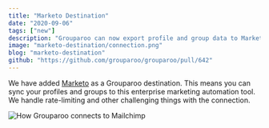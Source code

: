 ```yaml
---
title: "Marketo Destination"
date: "2020-09-06"
tags: ["new"]
description: "Grouparoo can now export profile and group data to Marketo."
image: "marketo-destination/connection.png"
blog: "marketo-destination"
github: "https://github.com/grouparoo/grouparoo/pull/642"
---
```


We have added [Marketo](https://www.marketo.com) as a Grouparoo destination. This means you can sync your profiles and groups to this enterprise marketing automation tool. We handle rate-limiting and other challenging things with the connection.

<Image
  unsized
  maxHeight={250}
  alt="How Grouparoo connects to Mailchimp"
  src="marketo-destination/connection.png"
/>
